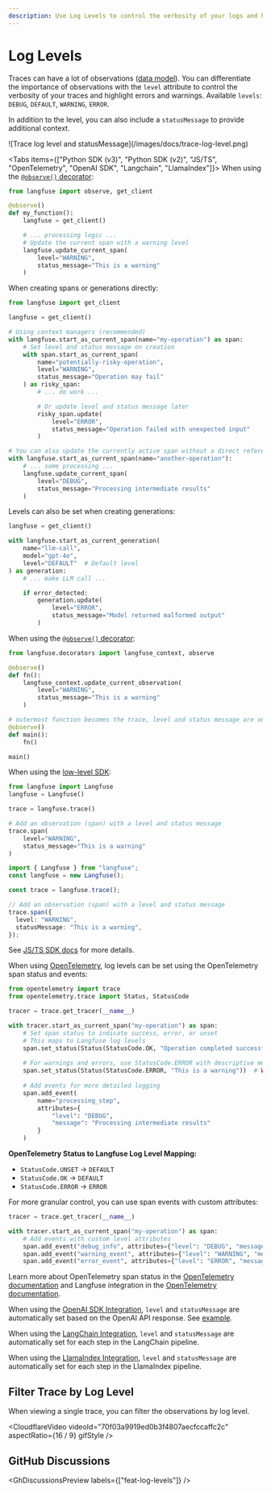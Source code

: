 ```yaml
---
description: Use Log Levels to control the verbosity of your logs and highlight errors and warnings.
---
```


# Log Levels

Traces can have a lot of observations ([data model](/docs/tracing#introduction-to-traces-in-langfuse)). You can differentiate the importance of observations with the `level` attribute to control the verbosity of your traces and highlight errors and warnings. Available `levels`: `DEBUG`, `DEFAULT`, `WARNING`, `ERROR`.

In addition to the level, you can also include a `statusMessage` to provide additional context.

<Frame border>
  ![Trace log level and statusMessage](/images/docs/trace-log-level.png)
</Frame>

<Tabs items={["Python SDK (v3)", "Python SDK (v2)", "JS/TS", "OpenTelemetry", "OpenAI SDK", "Langchain", "LlamaIndex"]}>
<Tab>
When using the [`@observe()` decorator](/docs/sdk/python/decorators):

```python
from langfuse import observe, get_client

@observe()
def my_function():
    langfuse = get_client()

    # ... processing logic ...
    # Update the current span with a warning level
    langfuse.update_current_span(
        level="WARNING",
        status_message="This is a warning"
    )
```

When creating spans or generations directly:

```python
from langfuse import get_client

langfuse = get_client()

# Using context managers (recommended)
with langfuse.start_as_current_span(name="my-operation") as span:
    # Set level and status message on creation
    with span.start_as_current_span(
        name="potentially-risky-operation",
        level="WARNING",
        status_message="Operation may fail"
    ) as risky_span:
        # ... do work ...

        # Or update level and status message later
        risky_span.update(
            level="ERROR",
            status_message="Operation failed with unexpected input"
        )

# You can also update the currently active span without a direct reference
with langfuse.start_as_current_span(name="another-operation"):
    # ... some processing ...
    langfuse.update_current_span(
        level="DEBUG",
        status_message="Processing intermediate results"
    )
```

Levels can also be set when creating generations:

```python
langfuse = get_client()

with langfuse.start_as_current_generation(
    name="llm-call",
    model="gpt-4o",
    level="DEFAULT"  # Default level
) as generation:
    # ... make LLM call ...

    if error_detected:
        generation.update(
            level="ERROR",
            status_message="Model returned malformed output"
        )
```

</Tab>
<Tab>

When using the [`@observe()` decorator](/docs/sdk/python/decorators):

```python
from langfuse.decorators import langfuse_context, observe

@observe()
def fn():
    langfuse_context.update_current_observation(
        level="WARNING",
        status_message="This is a warning"
    )

# outermost function becomes the trace, level and status message are only available on observations
@observe()
def main():
    fn()

main()
```

When using the [low-level SDK](/docs/sdk/python/low-level-sdk):

```python
from langfuse import Langfuse
langfuse = Langfuse()

trace = langfuse.trace()

# Add an observation (span) with a level and status message
trace.span(
    level="WARNING",
    status_message="This is a warning"
)
```

</Tab>
<Tab>

```ts
import { Langfuse } from "langfuse";
const langfuse = new Langfuse();

const trace = langfuse.trace();

// Add an observation (span) with a level and status message
trace.span({
  level: "WARNING",
  statusMessage: "This is a warning",
});
```

See [JS/TS SDK docs](/docs/sdk/typescript/guide) for more details.

</Tab>
<Tab>

When using [OpenTelemetry](/docs/opentelemetry/get-started), log levels can be set using the OpenTelemetry span status and events:

```python
from opentelemetry import trace
from opentelemetry.trace import Status, StatusCode

tracer = trace.get_tracer(__name__)

with tracer.start_as_current_span("my-operation") as span:
    # Set span status to indicate success, error, or unset
    # This maps to Langfuse log levels
    span.set_status(Status(StatusCode.OK, "Operation completed successfully"))  # DEFAULT level
    
    # For warnings and errors, use StatusCode.ERROR with descriptive messages
    span.set_status(Status(StatusCode.ERROR, "This is a warning"))  # WARNING/ERROR level
    
    # Add events for more detailed logging
    span.add_event(
        name="processing_step",
        attributes={
            "level": "DEBUG",
            "message": "Processing intermediate results"
        }
    )
```

**OpenTelemetry Status to Langfuse Log Level Mapping:**
- `StatusCode.UNSET` → `DEFAULT`
- `StatusCode.OK` → `DEFAULT`
- `StatusCode.ERROR` → `ERROR`

For more granular control, you can use span events with custom attributes:

```python
tracer = trace.get_tracer(__name__)

with tracer.start_as_current_span("my-operation") as span:
    # Add events with custom level attributes
    span.add_event("debug_info", attributes={"level": "DEBUG", "message": "Debug information"})
    span.add_event("warning_event", attributes={"level": "WARNING", "message": "This is a warning"})
    span.add_event("error_event", attributes={"level": "ERROR", "message": "An error occurred"})
```

Learn more about OpenTelemetry span status in the [OpenTelemetry documentation](https://opentelemetry.io/docs/specs/otel/trace/api/#set-status) and Langfuse integration in the [OpenTelemetry documentation](/docs/opentelemetry/get-started).

</Tab>
<Tab>

When using the [OpenAI SDK Integration](/docs/integrations/openai), `level` and `statusMessage` are automatically set based on the OpenAI API response. See [example](/docs/integrations/openai/python/track-errors).

</Tab>
<Tab>

When using the [LangChain Integration](/docs/integrations/langchain), `level` and `statusMessage` are automatically set for each step in the LangChain pipeline.

</Tab>
<Tab>

When using the [LlamaIndex Integration](/docs/integrations/llama-index), `level` and `statusMessage` are automatically set for each step in the LlamaIndex pipeline.

</Tab>

</Tabs>

## Filter Trace by Log Level

When viewing a single trace, you can filter the observations by log level.

<CloudflareVideo
  videoId="70f03a9919ed0b3f4807aecfccaffc2c"
  aspectRatio={16 / 9}
  gifStyle
/>

## GitHub Discussions


<GhDiscussionsPreview labels={["feat-log-levels"]} />
